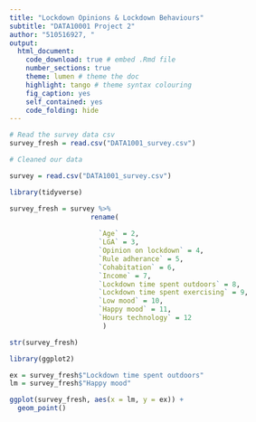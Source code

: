 ```yaml
---
title: "Lockdown Opinions & Lockdown Behaviours"
subtitle: "DATA10001 Project 2"
author: "510516927, "
output:
  html_document:
    code_download: true # embed .Rmd file
    number_sections: true 
    theme: lumen # theme the doc
    highlight: tango # theme syntax colouring
    fig_caption: yes
    self_contained: yes
    code_folding: hide
---
```


```r
# Read the survey data csv
survey_fresh = read.csv("DATA1001_survey.csv")
```

```r
# Cleaned our data

survey = read.csv("DATA1001_survey.csv")

library(tidyverse)

survey_fresh = survey %>%
                    rename(
                    
                      `Age` = 2,
                      `LGA` = 3,
                      `Opinion on lockdown` = 4,
                      `Rule adherance` = 5,
                      `Cohabitation` = 6,
                      `Income` = 7,
                      `Lockdown time spent outdoors` = 8, 
                      `Lockdown time spent exercising` = 9,
                      `Low mood` = 10,
                      `Happy mood` = 11,
                      `Hours technology` = 12
                       ) 

```

```r
str(survey_fresh)
```

```r
library(ggplot2)

ex = survey_fresh$"Lockdown time spent outdoors"
lm = survey_fresh$"Happy mood"

ggplot(survey_fresh, aes(x = lm, y = ex)) +
  geom_point()
```



